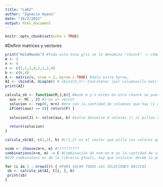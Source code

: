 ---
title: "Lab2"
author: "Ignacio Ayaso"
date: "16/2/2022"
output: html_document
---

```{r setup, include=FALSE}
knitr::opts_chunk$set(echo = TRUE)
```

#Definir matrices y vectores
```{r}
print("HolaMundo") #Toda esta zona gris se le denomina "chunck" -> cómodo para hacer pruebas ya que puedes ejecutar chunks (no todo a la vez)
m <- 2
n <- 4
v <- c(2,1,1,8,1,1,2,4)
b <- c(6,4)
A <- matrix(v, nrow = 2, byrow = TRUE) #Solo exite byrow.
AI <- cbind(A, diag(m)) # cbind(X,Y): Concatenar (por columnas)la matriz Y en la matriz X || diag(m) : Matriz identidad de mxm
print(AI)
```


```{r}
calcula_sb <- function(M,J,b){ #Aunk m y n estén en otro chunck se pueden usar dentro de function
  aux <- M[ , J] #J es un vector 
  solucion <- rep(0, m+n) #m+n son la cantidad de columnas que hay (y de variables + holguras !!!!!) || rep(x,y) repite x, y veces
  if(det(aux) == 0){ return(F) }
  
  solucion[J] <- solve(aux, b) #solve devuelve m valores || si pillas columnas no basicas peta el solve
   
  return(solucion) 
}

calcula_sb(AI, c(1,2), b) #c(1,2) es el vector que pilla los valores que hay en las columnas 1 y 2 en la matriz AI

```


```{r}

ncom <- choose(m+n, m) #??????????
combinations(n+m, m) -> C #Combinación de n+m en m es la cantidad de soluciones básicas 
#OJO combinatons es de la librería gtools, hay que instalar desde la pestaña packajes -> install y escribes gtools

for (i in 1 : nrow(C)) { #PARA SACAR TODAS LAS SOLUCIONES BÁSICAS
 sb <- calcula_sb(AI, C[i, ], b)
 print(sb)
}

```